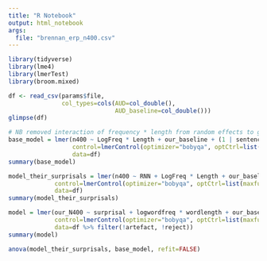 ```yaml
---
title: "R Notebook"
output: html_notebook
args:
  file: "brennan_erp_n400.csv"
---
```


```r
library(tidyverse)
library(lme4)
library(lmerTest)
library(broom.mixed)
```

```r
df <- read_csv(params$file,
               col_types=cols(AUD=col_double(),
                              AUD_baseline=col_double()))
glimpse(df)
```


```r
# NB removed interaction of frequency * length from random effects to get convergence
base_model = lmer(n400 ~ LogFreq * Length + our_baseline + (1 | sentence_idx) + (1 | subject_idx),
                  control=lmerControl(optimizer="bobyqa", optCtrl=list(maxfun=100000)),
                  data=df)
summary(base_model)
```

```r
model_their_surprisals = lmer(n400 ~ RNN + LogFreq * Length + our_baseline + (1 | sentence_idx) + (1 | subject_idx),# + (LogFreq + Length + RNN | subject_idx),
             control=lmerControl(optimizer="bobyqa", optCtrl=list(maxfun=100000)),
             data=df)
summary(model_their_surprisals)
```

```r
model = lmer(our_N400 ~ surprisal + logwordfreq * wordlength + our_baseline + (1 | sentence_idx) + (logwordfreq + wordlength + surprisal | subject_idx),
             control=lmerControl(optimizer="bobyqa", optCtrl=list(maxfun=100000)),
             data=df %>% filter(!artefact, !reject))
summary(model)
```

```r
anova(model_their_surprisals, base_model, refit=FALSE)
```


